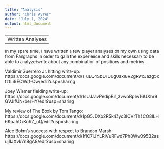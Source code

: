 ```yaml
---
title: "Analysis"
author: "Chris Ayres"
date: "July 1, 2024"
output: html_document
---
```

---
Written Analyses
---

In my spare time, I have written a few player analyses on my own using data from Fangraphs in order to gain the experience and skills necessary to be able to analyze/write about any combination of positions and metrics.

Valdimir Guerrero Jr. hitting write-up: https://docs.google.com/document/d/1_uEQ4SbD1U0gOaxi8R2gRwxJazg5xtztLi9ECWqf-Cw/edit?usp=sharing

Joey Wiemer fielding write-up: https://docs.google.com/document/d/1sUJaavPedipBi1_3vwoBpIwT6UXhr9GVJIfUNxberHY/edit?usp=sharing

My review of The Book by Tom Tango:
https://docs.google.com/document/d/1pG5JDXo2R5k4Zyc3ICVrTh4CO8lLH6KoJhD7KoRZ_uQ/edit?usp=sharing

Alec Bohm's success with respect to Brandon Marsh:
https://docs.google.com/document/d/1fIC7lUYLRlVuRFwd7Ph8Ww095B2asujIIJXvkVn8gA8/edit?usp=sharing